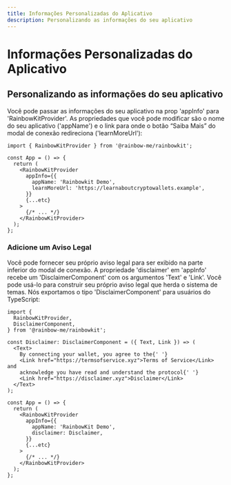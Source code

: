 ```yaml
---
title: Informações Personalizadas do Aplicativo
description: Personalizando as informações do seu aplicativo
---
```


# Informações Personalizadas do Aplicativo

## Personalizando as informações do seu aplicativo

Você pode passar as informações do seu aplicativo na prop 'appInfo' para 'RainbowKitProvider'. As propriedades que você pode modificar são o nome do seu aplicativo ('appName') e o link para onde o botão “Saiba Mais” do modal de conexão redireciona ('learnMoreUrl'):

```tsx
import { RainbowKitProvider } from '@rainbow-me/rainbowkit';

const App = () => {
  return (
    <RainbowKitProvider
      appInfo={{
        appName: 'Rainbowkit Demo',
        learnMoreUrl: 'https://learnaboutcryptowallets.example',
      }}
      {...etc}
    >
      {/* ... */}
    </RainbowKitProvider>
  );
};
```

### Adicione um Aviso Legal

Você pode fornecer seu próprio aviso legal para ser exibido na parte inferior do modal de conexão. A propriedade 'disclaimer' em 'appInfo' recebe um 'DisclaimerComponent' com os argumentos 'Text' e 'Link'. Você pode usá-lo para construir seu próprio aviso legal que herda o sistema de temas. Nós exportamos o tipo 'DisclaimerComponent' para usuários do TypeScript:

```tsx
import {
  RainbowKitProvider,
  DisclaimerComponent,
} from '@rainbow-me/rainbowkit';

const Disclaimer: DisclaimerComponent = ({ Text, Link }) => (
  <Text>
    By connecting your wallet, you agree to the{' '}
    <Link href="https://termsofservice.xyz">Terms of Service</Link> and
    acknowledge you have read and understand the protocol{' '}
    <Link href="https://disclaimer.xyz">Disclaimer</Link>
  </Text>
);

const App = () => {
  return (
    <RainbowKitProvider
      appInfo={{
        appName: 'RainbowKit Demo',
        disclaimer: Disclaimer,
      }}
      {...etc}
    >
      {/* ... */}
    </RainbowKitProvider>
  );
};
```
